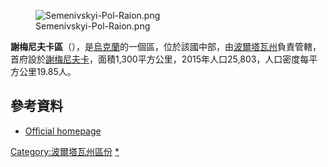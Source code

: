 [[Image:Semenivskyi-Pol-Raion.png|right]]

'''謝梅尼夫卡區'''（{{lang-uk|Семенівський район}}），是[[烏克蘭|烏克蘭]]的一個區，位於該國中部，由[[波爾塔瓦州|波爾塔瓦州]]負責管轄，首府設於[[謝梅尼夫卡|謝梅尼夫卡]]，面積1,300平方公里，2015年人口25,803，人口密度每平方公里19.85人。

==參考資料==
* [https://web.archive.org/web/20120521224423/http://www.adm-pl.gov.ua/semenivsk/ua Official homepage]

{{DEFAULTSORT:Семенівський район}}
[[Category:波爾塔瓦州區份|Category:波爾塔瓦州區份]]
[[Category:謝梅尼夫卡區|*]]


{{Poltava-geo-stub}}
